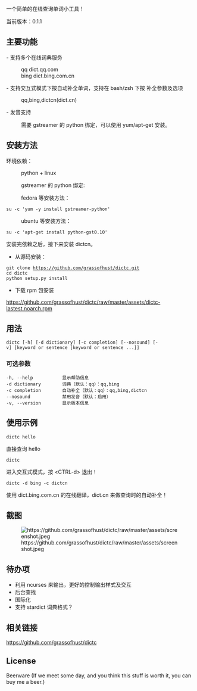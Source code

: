 一个简单的在线查询单词小工具！

当前版本：0.1.1

== 主要功能 ==
- 支持多个在线词典服务
:qq    dict.qq.com
:bing  dict.bing.com.cn
- 支持交互式模式下按<Tab>自动补全单词，支持在 bash/zsh 下按 <Tab> 补全参数及选项
:qq,bing,dictcn(dict.cn)
- 发音支持
:需要 gstreamer 的 python 绑定，可以使用 yum/apt-get 安装。

== 安装方法 ==

环境依赖：

:python + linux

:gstreamer 的 python 绑定:

:fedora 等安装方法：
 su -c 'yum -y install gstreamer-python'
:ubuntu 等安装方法：
 su -c 'apt-get install python-gst0.10'

安装完依赖之后，接下来安装 dictcn。

* 从源码安装：
 git clone https://github.com/grassofhust/dictc.git
 cd dictc
 python setup.py install

* 下载 rpm 包安装
https://github.com/grassofhust/dictc/raw/master/assets/dictc-lastest.noarch.rpm

== 用法 ==

 dictc [-h] [-d dictionary] [-c completion] [--nosound] [-v] [keyword or sentence [keyword or sentence ...]]

=== 可选参数 ===

 -h, --help           显示帮助信息
 -d dictionary        词典（默认：qq）：qq,bing
 -c completion        自动补全（默认：qq）：qq,bing,dictcn
 --nosound            禁用发音（默认：启用）
 -v, --version        显示版本信息

== 使用示例 ==

 dictc hello
直接查询 hello

 dictc
进入交互式模式，按 &lt;CTRL-d&gt; 退出！

 dictc -d bing -c dictcn
使用 dict.bing.com.cn 的在线翻译，dict.cn 来做查询时的自动补全！

== 截图 ==

[[File:https://github.com/grassofhust/dictc/raw/master/assets/screenshot.jpeg]]

== 待办项 ==

* 利用 ncurses 来输出，更好的控制输出样式及交互
* 后台查找
* 国际化
* 支持 stardict 词典格式？

== 相关链接 ==

https://github.com/grassofhust/dictc

== License ==

Beerware (If we meet some day, and you think this stuff is worth it, you can buy me a beer.)


